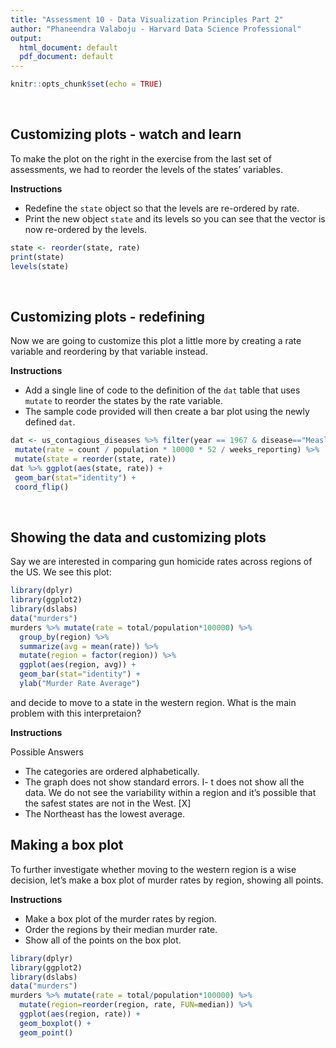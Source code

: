 ```yaml
---
title: "Assessment 10 - Data Visualization Principles Part 2"
author: "Phaneendra Valaboju - Harvard Data Science Professional"
output:
  html_document: default
  pdf_document: default
---
```


```r
knitr::opts_chunk$set(echo = TRUE)
```

<br/>

## **Customizing plots - watch and learn**
To make the plot on the right in the exercise from the last set of assessments, we had to reorder the levels of the states' variables.

**Instructions**

- Redefine the ```state``` object so that the levels are re-ordered by rate.
- Print the new object ```state``` and its levels so you can see that the vector is now re-ordered by the levels.

```r
state <- reorder(state, rate)
print(state)
levels(state)
```

<br/>

## **Customizing plots - redefining**
Now we are going to customize this plot a little more by creating a rate variable and reordering by that variable instead.

**Instructions**

- Add a single line of code to the definition of the ```dat``` table that uses ```mutate``` to reorder the states by the rate variable.
- The sample code provided will then create a bar plot using the newly defined ```dat```.

```r
dat <- us_contagious_diseases %>% filter(year == 1967 & disease=="Measles" & count>0 & !is.na(population)) %>%
 mutate(rate = count / population * 10000 * 52 / weeks_reporting) %>%
 mutate(state = reorder(state, rate))
dat %>% ggplot(aes(state, rate)) +
 geom_bar(stat="identity") +
 coord_flip()
```

<br/>

## **Showing the data and customizing plots**
Say we are interested in comparing gun homicide rates across regions of the US. We see this plot:

```r
library(dplyr)
library(ggplot2)
library(dslabs)
data("murders")
murders %>% mutate(rate = total/population*100000) %>%
  group_by(region) %>%
  summarize(avg = mean(rate)) %>%
  mutate(region = factor(region)) %>%
  ggplot(aes(region, avg)) +
  geom_bar(stat="identity") +
  ylab("Murder Rate Average")
```

and decide to move to a state in the western region. What is the main problem with this interpretaion?


**Instructions**

Possible Answers

- The categories are ordered alphabetically.
- The graph does not show standard errors.
I- t does not show all the data. We do not see the variability within a region and it's possible that the safest states are not in the West. [X]
- The Northeast has the lowest average.


## **Making a box plot**
To further investigate whether moving to the western region is a wise decision, let's make a box plot of murder rates by region, showing all points.

**Instructions**

- Make a box plot of the murder rates by region.
- Order the regions by their median murder rate.
- Show all of the points on the box plot.

```r
library(dplyr)
library(ggplot2)
library(dslabs)
data("murders")
murders %>% mutate(rate = total/population*100000) %>%
  mutate(region=reorder(region, rate, FUN=median)) %>%
  ggplot(aes(region, rate)) +
  geom_boxplot() +
  geom_point()
```  